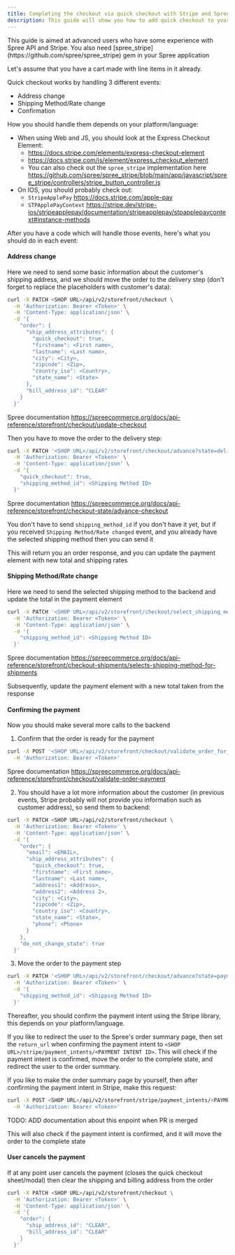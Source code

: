 ```yaml
---
title: Completing the checkout via quick checkout with Stripe and Spree API
description: This guide will show you how to add quick checkout to your custom storefront using Stripe and Spreee API
---
```


<Warning>
  This guide is aimed at advanced users who have some experience with Spree API and Stripe.
  You also need [spree_stripe](https://github.com/spree/spree_stripe) gem in your Spree application
</Warning>

Let's assume that you have a cart made with line items in it already.

Quick checkout works by handling 3 different events:
- Address change
- Shipping Method/Rate change
- Confirmation

How you should handle them depends on your platform/language:
- When using Web and JS, you should look at the Express Checkout Element:
  - https://docs.stripe.com/elements/express-checkout-element
  - https://docs.stripe.com/js/element/express_checkout_element
  - You can also check out the `spree_stripe` implementation here https://github.com/spree/spree_stripe/blob/main/app/javascript/spree_stripe/controllers/stripe_button_controller.js
- On IOS, you should probably check out:
  - `StripeApplePay` https://docs.stripe.com/apple-pay
  - `STPApplePayContext` https://stripe.dev/stripe-ios/stripeapplepay/documentation/stripeapplepay/stpapplepaycontext#instance-methods

After you have a code which will handle those events, here's what you should do in each event:

#### Address change
Here we need to send some basic information about the customer's shipping address, and we should move the order to the delivery step (don't forget to replace the placeholders with customer's data):

```sh
curl -X PATCH <SHOP URL>/api/v2/storefront/checkout \
  -H 'Authorization: Bearer <Token>' \
  -H 'Content-Type: application/json' \
  -d '{
    "order": {
      "ship_address_attributes": {
        "quick_checkout": true,
        "firstname": <First name>,
        "lastname": <Last name>,
        "city": <City>,
        "zipcode": <Zip>,
        "country_iso": <Country>,
        "state_name": <State>
      },
      "bill_address_id": "CLEAR"
    }
  }'
```
Spree documentation https://spreecommerce.org/docs/api-reference/storefront/checkout/update-checkout

Then you have to move the order to the delivery step:
```sh
curl -X PATCH '<SHOP URL>/api/v2/storefront/checkout/advance?state=delivery&include=shipments.shipping_rates' \
  -H 'Authorization: Bearer <Token>' \
  -H 'Content-Type: application/json' \
  -d '{
    "quick_checkout": true,
    "shipping_method_id": <Shipping Method ID>
  }'
```
Spree documentation https://spreecommerce.org/docs/api-reference/storefront/checkout-state/advance-checkout

You don't have to send `shipping_method_id` if you don't have it yet, but if you received `Shipping Method/Rate changed` event, and you already have the selected shipping method then you can send it

This will return you an order response, and you can update the payment element with new total and shipping rates

#### Shipping Method/Rate change

Here we need to send the selected shipping method to the backend and update the total in the payment element
```sh
curl -X PATCH '<SHOP URL>/api/v2/storefront/checkout/select_shipping_method' \
  -H 'Authorization: Bearer <Token>' \
  -H 'Content-Type: application/json' \
  -d '{
    "shipping_method_id": <Shipping Method ID>
  }'
```
Spree documentation https://spreecommerce.org/docs/api-reference/storefront/checkout-shipments/selects-shipping-method-for-shipments

Subsequently, update the payment element with a new total taken from the response

#### Confirming the payment

Now you should make several more calls to the backend

1. Confirm that the order is ready for the payment
```sh
curl -X POST '<SHOP URL>/api/v2/storefront/checkout/validate_order_for_payment?skip_state=true' \
  -H 'Authorization: Bearer <Token>'
```
Spree documentation https://spreecommerce.org/docs/api-reference/storefront/checkout/validate-order-payment

2. You should have a lot more information about the customer (in previous events, Stripe probably will not provide you information such as customer address), so send them to backend:
```sh
curl -X PATCH <SHOP URL>/api/v2/storefront/checkout \
  -H 'Authorization: Bearer <Token>' \
  -H 'Content-Type: application/json' \
  -d '{
    "order": {
      "email": <EMAIL>,
      "ship_address_attributes": {
        "quick_checkout": true,
        "firstname": <First name>,
        "lastname": <Last name>,
        "address1": <Address>,
        "address2": <Address 2>,
        "city": <City>,
        "zipcode": <Zip>,
        "country_iso": <Country>,
        "state_name": <State>,
        "phone": <Phone>
      }
    },
    "do_not_change_state": true
  }'
```

3. Move the order to the payment step
```sh
curl -X PATCH '<SHOP URL>/api/v2/storefront/checkout/advance?state=payment' \
  -H 'Authorization: Bearer <Token>' \
  -d '{
    "shipping_method_id": <Shipping Method ID>
  }'
```

Thereafter, you should confirm the payment intent using the Stripe library, this depends on your platform/language.

If you like to redirect the user to the Spree's order summary page, then set the `return_url` when confirming the payment intent to `<SHOP URL>/stripe/payment_intents/<PAYMENT INTENT ID>`. This will check if the payment intent is confirmed, move the order to the complete state, and redirect the user to the order summary.

If you like to make the order summary page by yourself, then after confirming the payment intent in Stripe, make this request:

```sh
curl -X POST <SHOP URL>/api/v2/storefront/stripe/payment_intents/<PAYMENT INTENT ID>/confirm \
  -H 'Authorization: Bearer <Token>'
```
TODO: ADD documentation about this enpoint when PR is merged

This will also check if the payment intent is confirmed, and it will move the order to the complete state

#### User cancels the payment

If at any point user cancels the payment (closes the quick checkout sheet/modal) then clear the shipping and billing address from the order

```sh
curl -X PATCH <SHOP URL>/api/v2/storefront/checkout \
  -H 'Authorization: Bearer <Token>' \
  -H 'Content-Type: application/json' \
  -d '{
    "order": {
      "ship_address_id": "CLEAR",
      "bill_address_id": "CLEAR"
    }
  }'
```
